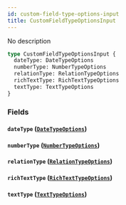 ```yaml
---
id: custom-field-type-options-input
title: CustomFieldTypeOptionsInput
---
```


No description

```graphql
type CustomFieldTypeOptionsInput {
  dateType: DateTypeOptions
  numberType: NumberTypeOptions
  relationType: RelationTypeOptions
  richTextType: RichTextTypeOptions
  textType: TextTypeOptions
}
```

### Fields

#### `dateType` ([`DateTypeOptions`](/docs/graphql/enums/date-type-options))

#### `numberType` ([`NumberTypeOptions`](/docs/graphql/enums/number-type-options))

#### `relationType` ([`RelationTypeOptions`](/docs/graphql/enums/relation-type-options))

#### `richTextType` ([`RichTextTypeOptions`](/docs/graphql/enums/rich-text-type-options))

#### `textType` ([`TextTypeOptions`](/docs/graphql/enums/text-type-options))
